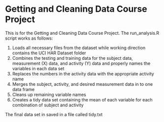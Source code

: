 # Getting and Cleaning Data Course Project
This is for the Getting and Cleaning Data Course Project. The run_analysis.R script works as follows:

1. Loads all necessary files from the dataset while working direction contains the UCI HAR Dataset folder
2. Combines the testing and training data for the subject data, measurement (X) data, and activity (Y) data
	and properly names the variables in each data set
3. Replaces the numbers in the activity data with the appropriate activity name
4. Merges the subject, activity, and desired measurement data in to one data frame
5. Cleans up remaining variable names
6. Creates a tidy data set containing the mean of each variable for each combination of subject and activity

The final data set in saved in a file called tidy.txt